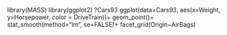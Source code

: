 library(MASS)
library(ggplot2)
?Cars93
ggplot(data=Cars93, aes(x=Weight, y=Horsepower, color = DriveTrain))+
  geom_point()+
  stat_smooth(method="lm", se=FALSE)+
  facet_grid(Origin~AirBags)